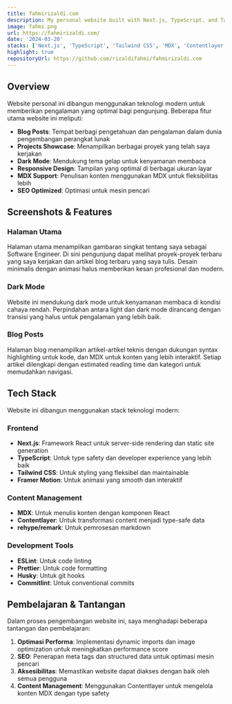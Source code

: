 ```yaml
---
title: fahmirizaldi.com
description: My personal website built with Next.js, TypeScript, and Tailwind CSS.
image: fahmi.png
url: https://fahmirizaldi.com/
date: '2024-03-20'
stacks: ['Next.js', 'TypeScript', 'Tailwind CSS', 'MDX', 'Contentlayer']
highlight: true
repositoryUrl: https://github.com/rizaldifahmi/fahmirizaldi.com
---
```


## Overview

Website personal ini dibangun menggunakan teknologi modern untuk memberikan pengalaman yang optimal bagi pengunjung. Beberapa fitur utama website ini meliputi:

- **Blog Posts**: Tempat berbagi pengetahuan dan pengalaman dalam dunia pengembangan perangkat lunak
- **Projects Showcase**: Menampilkan berbagai proyek yang telah saya kerjakan
- **Dark Mode**: Mendukung tema gelap untuk kenyamanan membaca
- **Responsive Design**: Tampilan yang optimal di berbagai ukuran layar
- **MDX Support**: Penulisan konten menggunakan MDX untuk fleksibilitas lebih
- **SEO Optimized**: Optimasi untuk mesin pencari

## Screenshots & Features

### Halaman Utama
Halaman utama menampilkan gambaran singkat tentang saya sebagai Software Engineer. Di sini pengunjung dapat melihat proyek-proyek terbaru yang saya kerjakan dan artikel blog terbaru yang saya tulis. Desain minimalis dengan animasi halus memberikan kesan profesional dan modern.

### Dark Mode
Website ini mendukung dark mode untuk kenyamanan membaca di kondisi cahaya rendah. Perpindahan antara light dan dark mode dirancang dengan transisi yang halus untuk pengalaman yang lebih baik.

### Blog Posts
Halaman blog menampilkan artikel-artikel teknis dengan dukungan syntax highlighting untuk kode, dan MDX untuk konten yang lebih interaktif. Setiap artikel dilengkapi dengan estimated reading time dan kategori untuk memudahkan navigasi.

## Tech Stack

Website ini dibangun menggunakan stack teknologi modern:

### Frontend
- **Next.js**: Framework React untuk server-side rendering dan static site generation
- **TypeScript**: Untuk type safety dan developer experience yang lebih baik
- **Tailwind CSS**: Untuk styling yang fleksibel dan maintainable
- **Framer Motion**: Untuk animasi yang smooth dan interaktif

### Content Management
- **MDX**: Untuk menulis konten dengan komponen React
- **Contentlayer**: Untuk transformasi content menjadi type-safe data
- **rehype/remark**: Untuk pemrosesan markdown

### Development Tools
- **ESLint**: Untuk code linting
- **Prettier**: Untuk code formatting
- **Husky**: Untuk git hooks
- **Commitlint**: Untuk conventional commits

## Pembelajaran & Tantangan

Dalam proses pengembangan website ini, saya menghadapi beberapa tantangan dan pembelajaran:

1. **Optimasi Performa**: Implementasi dynamic imports dan image optimization untuk meningkatkan performance score
2. **SEO**: Penerapan meta tags dan structured data untuk optimasi mesin pencari
3. **Aksesibilitas**: Memastikan website dapat diakses dengan baik oleh semua pengguna
4. **Content Management**: Menggunakan Contentlayer untuk mengelola konten MDX dengan type safety
